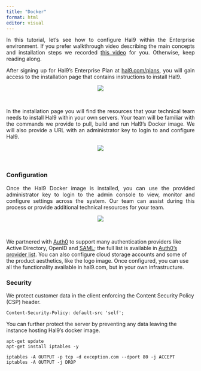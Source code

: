 ```yaml
---
title: "Docker"
format: html
editor: visual
---
```


 <div style="text-align: justify"> 

In this tutorial, let's see how to configure Hal9 within the Enterprise environment. If you prefer walkthrough video describing the main concepts and installation steps we recorded [this video](https://www.youtube.com/watch?v=38gh3ubUOrI) for you. Otherwise, keep reading along.

After signing up for Hal9's Enterprise Plan at [hal9.com/plans](https://hal9.com/plans), you will gain access to the installation page that contains instructions to install Hal9.

<center><img src="Images/docker.png" style="max-width: 70%"/></center>
<br>

In the installation page you will find the resources that your technical team needs to install Hal9 within your own servers. Your team will be familiar with the commands we provide to pull, build and run Hal9's Docker image. We will also provide a URL with an administrator key to login to and configure Hal9.

<center><img src="Images/console.png" style="max-width: 70%"/></center>
<br>

### Configuration

Once the Hal9 Docker image is installed, you can use the provided administrator key to login to the admin console to view, monitor and configure settings across the system. Our team can assist during this process or provide additional technical resources for your team.

<center><img src="Images/install.png" style="max-width: 70%"/></center>
<br>

</div>

We partnered with [Auth0](https://auth0.com/) to support many authentication providers like Active Directory, OpenID and [SAML](https://auth0.com/docs/authenticate/identity-providers/enterprise-identity-providers/saml); the full list is available in [Auth0's provider list](https://auth0.com/docs/authenticate/identity-providers). You can also configure cloud storage accounts and some of the product aesthetics, like the logo image. Once configured, you can use all the functionality available in hal9.com, but in your own infrastructure.

### Security

We protect customer data in the client enforcing the Content Security Policy (CSP) header.

```
Content-Security-Policy: default-src 'self';
```

You can further protect the server by preventing any data leaving the instance hosting Hal9's docker image.

```
apt-get update
apt-get install iptables -y

iptables -A OUTPUT -p tcp -d exception.com --dport 80 -j ACCEPT
iptables -A OUTPUT -j DROP
```
